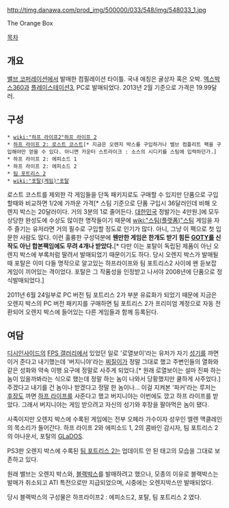 http://timg.danawa.com/prod_img/500000/033/548/img/548033_1.jpg

The Orange Box

[[목차]]
== 개요 ==
[[밸브 코퍼레이션]]에서 발매한 컴필레이션 타이틀. 국내 애칭은 귤상자 혹은 오박. [[엑스박스360]]과 [[플레이스테이션3]], PC로 발매되었다. 2013년 2월 기준으로 가격은 19.99달러.
== 구성 ==
 * [[wiki:"하프 라이프2"하프 라이프 2]]
 * [[하프 라이프 2: 로스트 코스트]][* 지금은 오렌지 박스를 구입하거나 밸브 컴플리트 팩을 구입해야만 얻을 수 있다. 아니면 카운터 스트라이크 : 소스의 시디키를 스팀에 입력하던가.]
 * 하프 라이프 2: 에피소드 1
 * 하프 라이프 2: 에피소드 2
 * [[팀 포트리스 2]]
 * [[wiki:"포탈(게임)"포탈]]

로스트 코스트를 제외한 각 게임들을 단독 패키지로도 구매할 수 있지만 단품으로 구입할때와 비교하면 1/2에 가까운 가격[* 스팀 기준으로 단품 구입시 36달러인데 비해 오렌지 박스는 20달러이다. 거의 3분의 1로 줄어든다. [[대한민국]] 정발가는 4만원.]에 모두 상당한 완성도에 수상도 많이한 명작들이기 때문에 [[wiki:"스팀(플랫폼)"스팀]] 게임을 자주 즐기는 유저라면 거의 필수로 구입할 정도로 인기가 많다. 아니, 그냥 이 팩으로 첫 입문한 사람도 많다. 이런 훌륭한 구성덕분에 '''웬만한 게임은 한개도 받기 힘든 [[GOTY]]를 신작도 아닌 합본팩임에도 무려 4개나 받았다.'''[* 다만 이는 포탈이 독립된 제품이 아닌 오렌지 박스에 부록처럼 딸려서 발매되었기 때문이기도 하다. 당시 오렌지 박스가 발매될때 포탈은 이미 다들 명작으로 알고있는 하프라이프와 팀 포트리스2 사이에 왠 듣보잡 게임이 끼어있는 격이었다. 포탈은 그 작품성을 인정받고 나서야 2008년에 단품으로 정식발매되었다.]

2011년 6월 24일부로 PC 버전 팀 포트리스 2가 부분 유료화가 되었기 때문에 지금은 오렌지 박스의 PC 버전 패키지를 구매하면 팀 포트리스 2가 프리미엄 계정으로 자동 전환되어 오렌지 박스에 들어있는 다른 게임들과 함께 등록된다.

== 여담 ==
[[디시인사이드]]의 [[FPS 갤러리]]에서 있었던 일로 '로열보이'라는 유저가 자기 [[성기]]를 까면 이거 준다고 내기했는데 '버지니야'라는 [[찌질이]]가 정말 그대로 했고 주변인들의 열화와 같은 성화와 약속 이행 요구에 정말로 사주게 되었다.[* 원래 로열보이는 설마 진짜 하는 놈이 있을까봐라는 식으로 했는데 정말 하는 놈이 나와서 당황했지만 쿨하게 사주었다.] 주겠다고 내기를 건 놈이나 받겠다고 정말 한 놈이나... 이걸 지켜본 '파커'라는 루저는 [[후장]]도 까면 [[하프 라이프]]를 사준다고 했고 버지니야는 이번에도 깠고 하프 라이프를 받았다. 그래서 버지니야는 게임 받으려고 자신의 성기와 후장을 팔아먹은 놈이 됐다.

사족이지만 오렌지 박스에 수록된 게임에는 전부 오페라 가수이자 성우인 엘렌 맥클레인의 목소리가 들어간다. 하프 라이프 2와 에피소드 1, 2의 콤바인 감시자, 팀 포트리스 2의 아나운서, 포탈의 [[GLaDOS]].

PS3판 오렌지 박스에 수록된 [[팀 포트리스 2]]는 업데이트 안 된 태고의 모습을 그대로 보존하고 있다.

원래 밸브는 오렌지 박스와, [http://spong.com/news/e/a/eaandvalve231783/_-EA-and-Valve-Unveil-The-Black-Box-and-The-Orange-Box-_.jpg 블랙박스]를 발매하려고 했으나, 모종의 이유로 블랙박스는 발매가 취소되고 ATI 특전으로만 지급되었으며,   시중에는 오렌지박스만 발매되었다.

당시 블랙박스의 구성물은 하프라이프2 : 에피소드2, 포탈, 팀 포트리스 2 였다.
